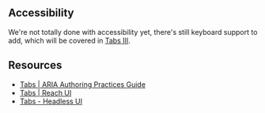 ## Accessibility

We're not totally done with accessibility yet, there's still keyboard support to add, which will be covered in [Tabs III](/questions/user-interface/tabs-iii).

## Resources

- [Tabs | ARIA Authoring Practices Guide](https://www.w3.org/WAI/ARIA/apg/patterns/tabpanel/)
- [Tabs | Reach UI](https://reach.tech/tabs)
- [Tabs - Headless UI](https://headlessui.com/react/tabs)
